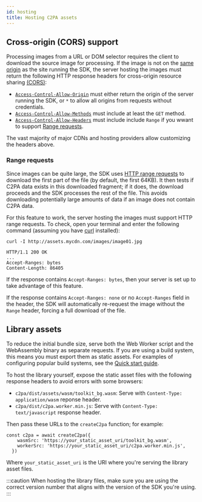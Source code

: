 ```yaml
---
id: hosting
title: Hosting C2PA assets
---
```


## Cross-origin (CORS) support

Processing images from a URL or DOM selector requires the
client to download the source image for processing. If the image is not on the [same origin](https://developer.mozilla.org/en-US/docs/Web/Security/Same-origin_policy) as the site running the SDK, the server hosting the images must return the following HTTP response headers for cross-origin resource sharing [(CORS)](https://developer.mozilla.org/en-US/docs/Web/HTTP/CORS):

- [`Access-Control-Allow-Origin`](https://developer.mozilla.org/en-US/docs/Web/HTTP/Headers/Access-Control-Allow-Origin) must either return the origin of the server running the SDK, or `*` to allow all origins from requests without credentials.
- [`Access-Control-Allow-Methods`](https://developer.mozilla.org/en-US/docs/Web/HTTP/Headers/Access-Control-Allow-Methods) must include at least the `GET` method.
- [`Access-Control-Allow-Headers`](https://developer.mozilla.org/en-US/docs/Web/HTTP/Headers/Access-Control-Allow-Headers) must include include `Range` if you wwant to support [Range requests](#range-requests).

The vast majority of major CDNs and hosting providers allow customizing the headers above.

### Range requests

Since images can be quite large, the SDK uses [HTTP range requests](https://developer.mozilla.org/en-US/docs/Web/HTTP/Range_requests) to download the first part of the file (by default, the first 64KB). It then tests if C2PA data exists in this downloaded fragment; if it does, the download proceeds and the SDK processes the rest of the file. This avoids downloading potentially large amounts of data if an image does not contain C2PA data.

For this feature to work, the server hosting the images must support HTTP range requests. To check, open
your terminal and enter the following command (assuming you have [curl](https://curl.se/) installed):

```shell
curl -I http://assets.mycdn.com/images/image01.jpg

HTTP/1.1 200 OK
...
Accept-Ranges: bytes
Content-Length: 86405
```

If the response contains `Accept-Ranges: bytes`, then your server is set up to take advantage of this feature.

If the response contains `Accept-Ranges: none` or no `Accept-Ranges` field in the header, the SDK will automatically re-request the image without the `Range` header, forcing a full download of the file.

## Library assets

To reduce the initial bundle size, serve both the Web Worker script and the WebAssembly binary as separate
requests. If you are using a build system, this means you must export them as static assets. For
examples of configuring popular build systems, see the [Quick start guide](../getting-started/quick-start#bringing-in-the-library).

To host the library yourself, expose the static asset files with the following response headers to avoid errors with some browsers:

- `c2pa/dist/assets/wasm/toolkit_bg.wasm`: Serve with `Content-Type: application/wasm` reponse header.
- `c2pa/dist/c2pa.worker.min.js`: Serve with `Content-Type: text/javascript` response header.

Then pass these URLs to the `createC2pa` function; for example:

```
const c2pa = await createC2pa({
    wasmSrc: 'https://your_static_asset_uri/toolkit_bg.wasm',
    workerSrc: 'https://your_static_asset_uri/c2pa.worker.min.js',
  })
```

Where `your_static_asset_uri` is the URI where you're serving the library asset files.

:::caution
When hosting the library files, make sure you are using the correct version number that aligns with the version of the SDK you're using.
:::
